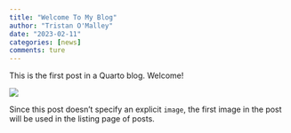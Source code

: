 ```yaml
---
title: "Welcome To My Blog"
author: "Tristan O'Malley"
date: "2023-02-11"
categories: [news]
comments: ture
---
```


This is the first post in a Quarto blog. Welcome!

![](thumbnail.jpg)

Since this post doesn't specify an explicit `image`, the first image in the post will be used in the listing page of posts.

